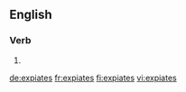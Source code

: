 ==English==

===Verb===
{{head|en|verb form}}

# {{en-third-person singular of|expiate}}

[[de:expiates]]
[[fr:expiates]]
[[fi:expiates]]
[[vi:expiates]]